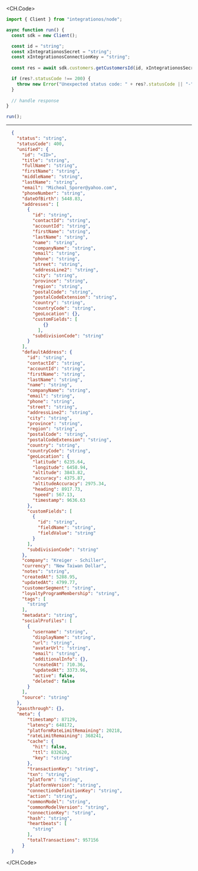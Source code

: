 
<CH.Code>
```typescript GetCustomersId.ts
import { Client } from "integrationos/node";

async function run() {
  const sdk = new Client();

  const id = "string";
  const xIntegrationosSecret = "string";
  const xIntegrationosConnectionKey = "string";
  
  const res = await sdk.customers.getCustomersId(id, xIntegrationosSecret, xIntegrationosConnectionKey);

  if (res?.statusCode !== 200) {
    throw new Error("Unexpected status code: " + res?.statusCode || "-");
  }
  
  // handle response
}

run();
```
---

```json Example Response
  {
    "status": "string",
    "statusCode": 400,
    "unified": {
      "id": "<ID>",
      "title": "string",
      "fullName": "string",
      "firstName": "string",
      "middleName": "string",
      "lastName": "string",
      "email": "Micheal_Sporer@yahoo.com",
      "phoneNumber": "string",
      "dateOfBirth": 5448.83,
      "addresses": [
        {
          "id": "string",
          "contactId": "string",
          "accountId": "string",
          "firstName": "string",
          "lastName": "string",
          "name": "string",
          "companyName": "string",
          "email": "string",
          "phone": "string",
          "street": "string",
          "addressLine2": "string",
          "city": "string",
          "province": "string",
          "region": "string",
          "postalCode": "string",
          "postalCodeExtension": "string",
          "country": "string",
          "countryCode": "string",
          "geoLocation": {},
          "customFields": [
              {}
            ],
          "subdivisionCode": "string"
        }
      ],
      "defaultAddress": {
        "id": "string",
        "contactId": "string",
        "accountId": "string",
        "firstName": "string",
        "lastName": "string",
        "name": "string",
        "companyName": "string",
        "email": "string",
        "phone": "string",
        "street": "string",
        "addressLine2": "string",
        "city": "string",
        "province": "string",
        "region": "string",
        "postalCode": "string",
        "postalCodeExtension": "string",
        "country": "string",
        "countryCode": "string",
        "geoLocation": {
          "latitude": 6235.64,
          "longitude": 6458.94,
          "altitude": 3843.82,
          "accuracy": 4375.87,
          "altitudeAccuracy": 2975.34,
          "heading": 8917.73,
          "speed": 567.13,
          "timestamp": 9636.63
        },
        "customFields": [
          {
            "id": "string",
            "fieldName": "string",
            "fieldValue": "string"
          }
        ],
        "subdivisionCode": "string"
      },
      "company": "Kreiger - Schiller",
      "currency": "New Taiwan Dollar",
      "notes": "string",
      "createdAt": 5288.95,
      "updatedAt": 4799.77,
      "customerSegment": "string",
      "loyaltyProgramMembership": "string",
      "tags": [
        "string"
      ],
      "metadata": "string",
      "socialProfiles": [
        {
          "username": "string",
          "displayName": "string",
          "url": "string",
          "avatarUrl": "string",
          "email": "string",
          "additionalInfo": {},
          "createdAt": 710.36,
          "updatedAt": 3373.96,
          "active": false,
          "deleted": false
        }
      ],
      "source": "string"
    },
    "passthrough": {},
    "meta": {
        "timestamp": 87129,
        "latency": 648172,
        "platformRateLimitRemaining": 20218,
        "rateLimitRemaining": 368241,
        "cache": {
          "hit": false,
          "ttl": 832620,
          "key": "string"
        },
        "transactionKey": "string",
        "txn": "string",
        "platform": "string",
        "platformVersion": "string",
        "connectionDefinitionKey": "string",
        "action": "string",
        "commonModel": "string",
        "commonModelVersion": "string",
        "connectionKey": "string",
        "hash": "string",
        "heartbeats": [
          "string"
        ],
        "totalTransactions": 957156
      }
  }
```
</CH.Code>
